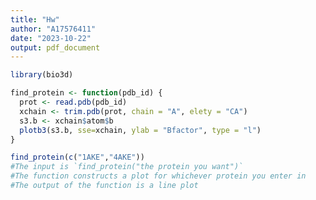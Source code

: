 ```yaml
---
title: "Hw"
author: "A17576411"
date: "2023-10-22"
output: pdf_document
---
```


```r
library(bio3d)

find_protein <- function(pdb_id) {
  prot <- read.pdb(pdb_id)
  xchain <- trim.pdb(prot, chain = "A", elety = "CA")
  s3.b <- xchain$atom$b
  plotb3(s3.b, sse=xchain, ylab = "Bfactor", type = "l")
}

find_protein(c("1AKE","4AKE"))
#The input is `find_protein("the protein you want")`
#The function constructs a plot for whichever protein you enter in
#The output of the function is a line plot

```


